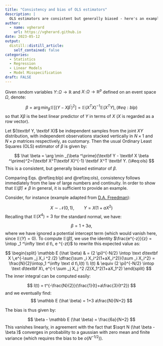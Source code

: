 ```yaml
---
title: "Consistency and bias of OLS estimators"
description: |
  OLS estimators are consistent but generally biased - here's an example.
author:
  - name: vgherard
    url: https://vgherard.github.io
date: 2023-05-12
output:
  distill::distill_article:
    self_contained: false
categories: 
  - Statistics
  - Regression
  - Linear Models
  - Model Misspecification
draft: FALSE
---
```



Given random variables $Y\colon \Omega \to \mathbb R$ and 
$X\colon \Omega \to \mathbb R ^{p}$ defined on an event space $\Omega$, denote:

$$
\beta = \arg \min _{\beta ^\prime } \mathbb E[(Y-X \beta^\prime )^2]= \mathbb E(X^TX)^{-1}\mathbb E(X^TY), (\#eq:blp)
$$
so that $X \beta$ is the best linear predictor of $Y$ in terms of $X$ ($X$ is
regarded as a row vector).

Let $(\textbf Y, \textbf X)$ be independent samples from the joint $XY$ 
distribution, with independent observations stacked vertically in $N \times 1$ 
and $N \times p$ matrices respectively, as customary. Then the usual Ordinary
Least Squares (OLS) estimator of $\beta$ is given by:

$$
\hat \beta = \arg \min _{\beta ^\prime}(\textbf Y - \textbf X \beta ^\prime)^2=(\textbf X^T\textbf X)^{-1} \textbf X^T \textbf Y. (\#eq:ols)
$$
This is a consistent, but generally biased estimator of $\beta$.

Comparing Eqs. \@ref(eq:blp) and \@ref(eq:ols), consistency follows immediately 
from the law of large numbers and continuity. In order to show that 
$\mathbb E (\hat \beta) \neq \beta$ in general, it is sufficient to provide an 
example.

Consider, for instance (example adapted from [D.A. Freedman](https://www.stat.berkeley.edu/~freedman/badols.pdf)):

$$
X \sim \mathcal N (0, 1),\qquad Y=X(1+aX^2)
$$
Recalling that $\mathbb E (X^4) = 3$ for the standard normal, we have:

$$
\beta = 1+3a,
$$
where we have ignored a potential intercept term (which would vanish here, since 
$\mathbb E (Y) = 0$). To compute $\mathbb E (\hat \beta)$, we use the identity
$\frac{e^{-z}}{z} = \intop _1 ^\infty \text d t\, e ^{-zt}$ to rewrite this 
expected value as:

$$
\begin{split}
\mathbb E (\hat \beta) & =  (2 \pi)^{-N/2}
	\intop \text d\textbf X \,e^{-\sum _j X_i ^2 /2}
									\dfrac{\sum _i X_i^2(1+aX_i^2)}{\sum _i X_i^2} = \frac{N}{2}\intop_1 ^\infty \text d t\,I(t) \\
I(t)									 & \equiv (2 \pi)^{-N/2} \intop \text d\textbf X\,
														e^{-t \sum _j X_j ^2 /2}X_1^2(1+aX_1^2) 
\end{split}
$$
The inner integral can be computed easily:

$$
I(t) = t^{-\frac{N}{2}}(\frac{1}{t}+a\frac{3}{t^2})
$$
and we eventually find:
$$
\mathbb E (\hat \beta) = 1+3 a\frac{N}{N+2}
$$

The bias is thus given by:

$$
\beta - \mathbb E (\hat \beta) = \frac{6a}{N+2}
$$
This vanishes linearly, in agreement with the fact that 
$\sqrt N (\hat \beta - \beta )$ converges in probability to a gaussian with 
zero mean and finite variance (which requires the bias to be $o(N^{-1/2})$).
